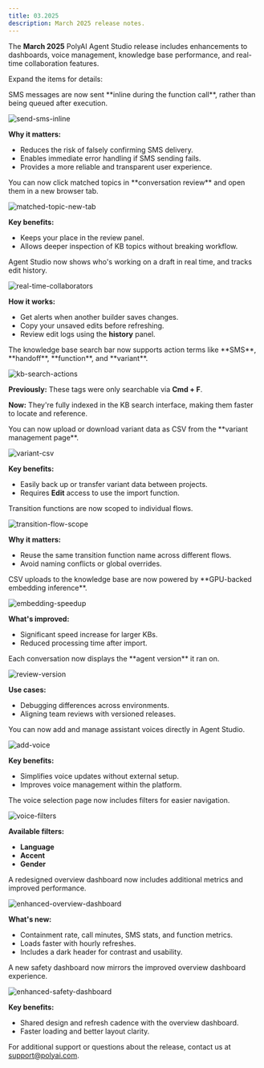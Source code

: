 ```yaml
---
title: 03.2025
description: March 2025 release notes.
---
```


The **March 2025** PolyAI Agent Studio release includes enhancements to dashboards, voice management, knowledge base performance, and real-time collaboration features.

Expand the items for details:

<AccordionGroup>

<Accordion title="Send SMS during a function call" icon="message">
SMS messages are now sent **inline during the function call**, rather than being queued after execution.

![send-sms-inline](/images/release-notes/2503/send-sms-inline.png)

**Why it matters:**
- Reduces the risk of falsely confirming SMS delivery.
- Enables immediate error handling if SMS sending fails.
- Provides a more reliable and transparent user experience.

</Accordion>

<Accordion title="Open matched topics in a new tab" icon="arrow-up-right-from-square">
You can now click matched topics in **conversation review** and open them in a new browser tab.

![matched-topic-new-tab](/images/release-notes/2503/matched-topic-tab.png)

**Key benefits:**
- Keeps your place in the review panel.
- Allows deeper inspection of KB topics without breaking workflow.

</Accordion>

<Accordion title="Live collaboration and edit history" icon="users">
Agent Studio now shows who's working on a draft in real time, and tracks edit history.

![real-time-collaborators](/images/release-notes/2503/live-collab.png)

**How it works:**
- Get alerts when another builder saves changes.
- Copy your unsaved edits before refreshing.
- Review edit logs using the **history** panel.

</Accordion>

<Accordion title="Improved KB search for actions" icon="magnifying-glass">
The knowledge base search bar now supports action terms like **SMS**, **handoff**, **function**, and **variant**.

![kb-search-actions](/images/release-notes/2503/kb-search.png)

**Previously:** These tags were only searchable via **Cmd + F**.

**Now:** They're fully indexed in the KB search interface, making them faster to locate and reference.

</Accordion>

<Accordion title="Import and export variants" icon="file-arrow-up">
You can now upload or download variant data as CSV from the **variant management page**.

![variant-csv](/images/release-notes/2503/variant-csv.png)

**Key benefits:**
- Easily back up or transfer variant data between projects.
- Requires **Edit** access to use the import function.

</Accordion>

<Accordion title="Use the same transition function across flows" icon="shuffle">
Transition functions are now scoped to individual flows.

![transition-flow-scope](/images/release-notes/2503/transition-flow.png)

**Why it matters:**
- Reuse the same transition function name across different flows.
- Avoid naming conflicts or global overrides.

</Accordion>

<Accordion title="Faster knowledge base imports" icon="rocket">
CSV uploads to the knowledge base are now powered by **GPU-backed embedding inference**.

![embedding-speedup](/images/release-notes/2503/embedding-speed.png)

**What's improved:**
- Significant speed increase for larger KBs.
- Reduced processing time after import.

</Accordion>

<Accordion title="Version info added to conversation review" icon="clock-rotate-left">
Each conversation now displays the **agent version** it ran on.

![review-version](/images/release-notes/2503/review-version.png)

**Use cases:**
- Debugging differences across environments.
- Aligning team reviews with versioned releases.

</Accordion>

<Accordion title="Add new voices in Agent Studio" icon="microphone">
You can now add and manage assistant voices directly in Agent Studio.

![add-voice](/images/release-notes/2503/add-voice.png)

**Key benefits:**
- Simplifies voice updates without external setup.
- Improves voice management within the platform.

</Accordion>

<Accordion title="Filter voices by language, accent, and gender" icon="filter">
The voice selection page now includes filters for easier navigation.

![voice-filters](/images/release-notes/2503/voice-filters.png)

**Available filters:**
- **Language**
- **Accent**
- **Gender**

</Accordion>

<Accordion title="Enhanced overview dashboard" icon="chart-pie">
A redesigned overview dashboard now includes additional metrics and improved performance.

![enhanced-overview-dashboard](/images/release-notes/2503/overview.png)

**What's new:**
- Containment rate, call minutes, SMS stats, and function metrics.
- Loads faster with hourly refreshes.
- Includes a dark header for contrast and usability.

</Accordion>

<Accordion title="Enhanced safety dashboard" icon="shield-check">
A new safety dashboard now mirrors the improved overview dashboard experience.

![enhanced-safety-dashboard](/images/release-notes/2503/safety.png)

**Key benefits:**
- Shared design and refresh cadence with the overview dashboard.
- Faster loading and better layout clarity.

</Accordion>

</AccordionGroup>

For additional support or questions about the release, contact us at [support@polyai.com](mailto:support@polyai.com).